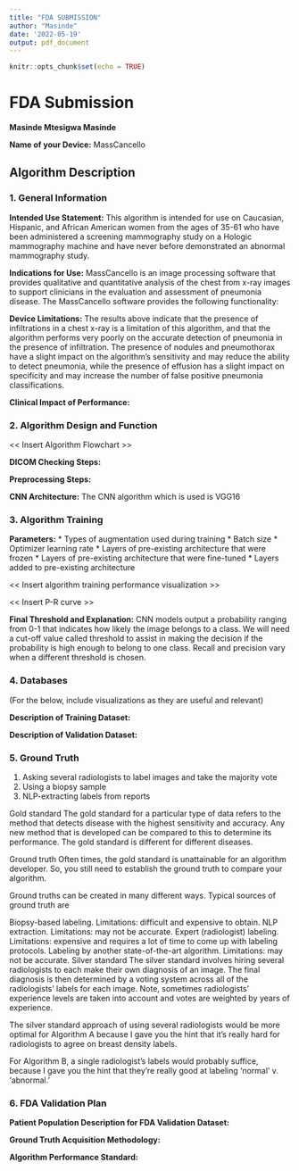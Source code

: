 ```yaml
---
title: "FDA SUBMISSION"
author: "Masinde"
date: '2022-05-19'
output: pdf_document
---
```


```r
knitr::opts_chunk$set(echo = TRUE)
```

# FDA  Submission

**Masinde Mtesigwa Masinde**

**Name of your Device:**
MassCancello

## Algorithm Description 

### 1. General Information

**Intended Use Statement:** 
This algorithm is intended for use on Caucasian, Hispanic, and African American women from the ages of 35-61 who have been administered a screening mammography study on a Hologic mammography machine and have never before demonstrated an abnormal mammography study.

**Indications for Use:**
MassCancello is an image processing software that provides qualitative and quantitative analysis of the chest from x-ray
images to support clinicians in the evaluation and assessment of pneumonia disease. The MassCancello
software provides the following functionality:

**Device Limitations:**
The results above indicate that the presence of infiltrations in a chest x-ray is a limitation of this algorithm, and that the algorithm performs very poorly on the accurate detection of pneumonia in the presence of infiltration. The presence of nodules and pneumothorax have a slight impact on the algorithm's sensitivity and may reduce the ability to detect pneumonia, while the presence of effusion has a slight impact on specificity and may increase the number of false positive pneumonia classifications.

**Clinical Impact of Performance:**

### 2. Algorithm Design and Function

<< Insert Algorithm Flowchart >>

**DICOM Checking Steps:**

**Preprocessing Steps:**

**CNN Architecture:**
The CNN algorithm which is used is VGG16

### 3. Algorithm Training

**Parameters:**
* Types of augmentation used during training
* Batch size
* Optimizer learning rate
* Layers of pre-existing architecture that were frozen
* Layers of pre-existing architecture that were fine-tuned
* Layers added to pre-existing architecture

<< Insert algorithm training performance visualization >> 

<< Insert P-R curve >>

**Final Threshold and Explanation:**
CNN models output a probability ranging from 0-1 that indicates how likely the image belongs to a class. We will need a cut-off value called threshold to assist in making the decision if the probability is high enough to belong to one class. Recall and precision vary when a different threshold is chosen.

### 4. Databases
 (For the below, include visualizations as they are useful and relevant)

**Description of Training Dataset:** 


**Description of Validation Dataset:** 


### 5. Ground Truth

1. Asking several radiologists to label images and take the majority vote
2. Using a biopsy sample
3. NLP-extracting labels from reports

Gold standard
The gold standard for a particular type of data refers to the method that detects disease with the highest sensitivity and accuracy. Any new method that is developed can be compared to this to determine its performance. The gold standard is different for different diseases.

Ground truth
Often times, the gold standard is unattainable for an algorithm developer. So, you still need to establish the ground truth to compare your algorithm.

Ground truths can be created in many different ways. Typical sources of ground truth are

Biopsy-based labeling. Limitations: difficult and expensive to obtain.
NLP extraction. Limitations: may not be accurate.
Expert (radiologist) labeling. Limitations: expensive and requires a lot of time to come up with labeling protocols.
Labeling by another state-of-the-art algorithm. Limitations: may not be accurate.
Silver standard
The silver standard involves hiring several radiologists to each make their own diagnosis of an image. The final diagnosis is then determined by a voting system across all of the radiologists’ labels for each image. Note, sometimes radiologists’ experience levels are taken into account and votes are weighted by years of experience.


The silver standard approach of using several radiologists would be more optimal for Algorithm A because I gave you the hint that it’s really hard for radiologists to agree on breast density labels.

For Algorithm B, a single radiologist’s labels would probably suffice, because I gave you the hint that they’re really good at labeling ‘normal’ v. ‘abnormal.’

### 6. FDA Validation Plan

**Patient Population Description for FDA Validation Dataset:**

**Ground Truth Acquisition Methodology:**

**Algorithm Performance Standard:**
